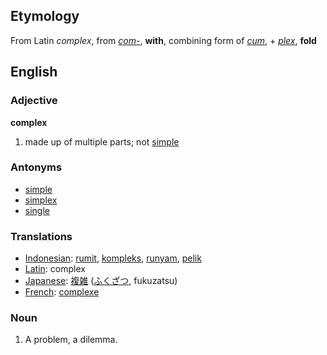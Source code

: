 ==Etymology==
From Latin ''complex'', from ''[[com-]]'', '''with''', combining form of ''[[cum]]'', + ''[[plex]]'', '''fold'''

==English==
=== Adjective ===
'''complex'''

# made up of multiple parts; not [[simple]]

===Antonyms===
*[[simple]]
*[[simplex]]
*[[single]]

=== Translations ===
*[[Indonesian]]: [[rumit]], [[kompleks]], [[runyam]], [[pelik]]
*[[Latin]]: complex
*[[Japanese]]: [[複雑]] ([[ふくざつ]], fukuzatsu)
*[[French]]: [[complexe]]

=== Noun ===

#A problem, a dilemma.
